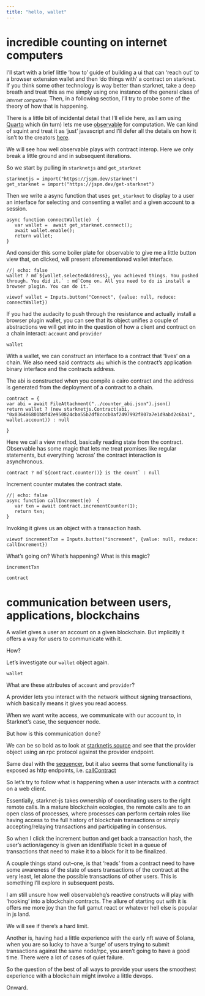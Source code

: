 ```yaml
---
title: "hello, wallet"
---
```


# incredible counting on internet computers

I'll start with a brief little 'how to' guide of building a ui that can 'reach out' to a browser extension wallet and then 'do things with' a contract on starknet. If you think some other technology is way better than starknet, take a deep breath and treat this as me simply using one instance of the general class of ~*internet computers*~.  Then, in a following section, I'll try to probe some of the theory of how that is happening.

There is a little bit of incidental detail that I'll ellide here, as I am using [Quarto](https://quarto.org) which (in turn) lets me use [observable](https://quarto.org/docs/computations/ojs.html) for computation. We can kind of squint and treat it as 'just' javascript and I'll defer all the details on how it isn't to the creators [here](https://observablehq.com/@observablehq/observables-not-javascript).

We will see how well observable plays with contract interop. Here we only break a little ground and in subsequent iterations.

So we start by pulling in `starknetjs` and `get_starknet`
```ojs
starknetjs = import("https://jspm.dev/starknet")
get_starknet = import("https://jspm.dev/get-starknet")
```

Then we write a async function that uses `get_starknet` to display to a user an interface for selecting and consenting a wallet and a given account to a session.

```ojs
async function connectWallet(e)  {
   var wallet =  await get_starknet.connect();
   await wallet.enable();
   return wallet;
}
```

And consider this some boiler plate for observable to give me a little button view that, on clicked, will present aforementioned wallet interface.

```ojs
//| echo: false
wallet ? md`${wallet.selectedAddress}, you achieved things. You pushed through. You did it.` : md`Come on. All you need to do is install a browser plugin. You can do it.`
```


```ojs
viewof wallet = Inputs.button("Connect", {value: null, reduce: connectWallet})
```

If you had the audacity to push through the resistance and actually install a browser plugin wallet, you can see that its object unifies a 
couple of abstractions we will get into in the question of how a client and contract on a chain interact: `account` and `provider`


```ojs
wallet
```

With a wallet, we can construct an interface to a contract that 'lives' on a chain. We also need said contracts `abi` which is the contract's application binary interface and the contracts address.

The abi is constructed when you compile a cairo contract and the address is generated from the deployment of a contract to a chain.


```ojs
contract = {
var abi = await FileAttachment("../counter_abi.json").json()
return wallet ? (new starknetjs.Contract(abi, "0x036486801b8f42e950824cba55b2df8cccb0af2497992f807a7e1d9abd2c6ba1", wallet.account)) : null

}
```

Here we call a view method, basically reading state from the contract. Observable has some magic that lets me treat promises like regular statements, but everything 'across' the contract interaction is asynchronous.

```ojs
contract ? md`${contract.counter()} is the count` : null
```

Increment counter mutates the contract state. 

```ojs
//| echo: false
async function callIncrement(e)  {
   var txn = await contract.incrementCounter(1);
   return txn;
}
```
Invoking it gives us an object with a transaction hash.

```ojs
viewof incrementTxn = Inputs.button("increment", {value: null, reduce: callIncrement})
```
What's going on? What's happening? What is this magic?

```ojs
incrementTxn
```

```ojs
contract
```
 
# communication between users, applications, blockchains

A wallet gives a user an account on a given blockchain. But implicitly it offers a way for users to communicate with it.

How?

Let's investigate our `wallet` object again.

```ojs
wallet
```

What are these attributes of `account` and `provider`?

A provider lets you interact with the network without signing transactions, which basically means it gives you read access.

When we want write access, we communicate with our account to, in Starknet's case, the sequencer node.

But how is this communication done?

We can be so bold as to look at [starknetjs source](https://github.com/0xs34n/starknet.js/blob/develop/src/provider/rpc.ts) and see that the provider object using an rpc protocol against the provider endpoint. 

Same deal with the [sequencer](https://github.com/0xs34n/starknet.js/blob/develop/src/provider/sequencer.ts), but it also seems that some functionality is exposed as http endpoints, i.e. [callContract](https://github.com/0xs34n/starknet.js/blob/develop/src/provider/sequencer.ts#L235)

So let's try to follow what is happening when a user interacts with a contract on a web client.

Essentially, starknet-js takes ownership of coordinating users to the right remote calls. In a mature blockchain ecologies, the remote calls are to an open class of processes, where processes can perform certain roles like having access to the full history of blockchain transactions or simply accepting/relaying transactions and participating in consensus.

So when I click the increment button and get back a transaction hash, the user's action/agency is given an identifiable ticket in a queue of transactions that need to make it to a block for it to be finalized.

A couple things stand out--one, is that 'reads' from a contract need to have some awareness of the state of users transactions of the contract at the very least, let alone the possible transactions of other users. This is something I'll explore in subsequent posts.

I am still unsure how well observablehq's reactive constructs will play with 'hooking' into a blockchain contracts. The allure of starting out with it is offers me more joy than the full gamut react or whatever hell else is popular in js land. 

We will see if there's a hard limit. 

Another is, having had a little experience with the early nft wave of Solana, when you are so lucky to have a 'surge' of users trying to submit transactions against the same node/rpc, you aren't going to have a good time. There were a lot of cases of quiet failure.

So the question of the best of all ways to provide your users the smoothest experience with a blockchain might involve a little devops.

Onward.
